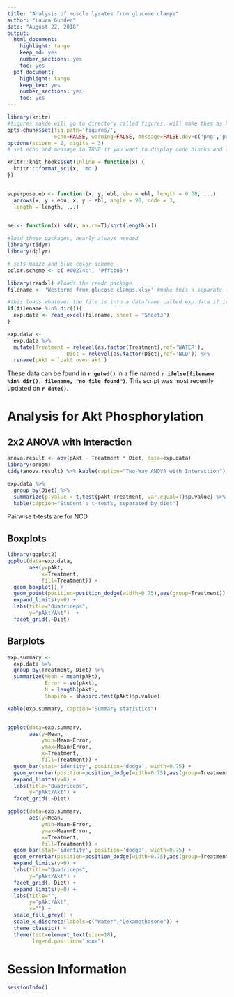 ```yaml
---
title: "Analysis of muscle lysates from glucose clamps"
author: "Laura Gunder"
date: "August 22, 2018"
output:
  html_document:
    highlight: tango
    keep_md: yes
    number_sections: yes
    toc: yes
  pdf_document:
    highlight: tango
    keep_tex: yes
    number_sections: yes
    toc: yes
---
```


```r
library(knitr)
#figures makde will go to directory called figures, will make them as both png and pdf files 
opts_chunk$set(fig.path='figures/',
               echo=FALSE, warning=FALSE, message=FALSE,dev=c('png','pdf'))
options(scipen = 2, digits = 3)
# set echo and message to TRUE if you want to display code blocks and code output respectively

knitr::knit_hooks$set(inline = function(x) {
  knitr:::format_sci(x, 'md')
})


superpose.eb <- function (x, y, ebl, ebu = ebl, length = 0.08, ...)
  arrows(x, y + ebu, x, y - ebl, angle = 90, code = 3,
  length = length, ...)

  
se <- function(x) sd(x, na.rm=T)/sqrt(length(x))

#load these packages, nearly always needed
library(tidyr)
library(dplyr)

# sets maize and blue color scheme
color.scheme <- c('#00274c', '#ffcb05')
```

```r
library(readxl) #loads the readr package
filename <- 'Westerns from glucose clamps.xlsx' #make this a separate line, you can use any variable you want

#this loads whatever the file is into a dataframe called exp.data if it exists
if(filename %in% dir()){
  exp.data <- read_excel(filename, sheet = "Sheet3")
}

exp.data <- 
  exp.data %>% 
  mutate(Treatment = relevel(as.factor(Treatment),ref='WATER'),
                   Diet = relevel(as.factor(Diet),ref='NCD')) %>%
  rename(pAkt = `pakt over akt`)
```

These data can be found in **`r getwd()`** in a file named **`r ifelse(filename %in% dir(), filename, "no file found")`**.  This script was most recently updated on **`r date()`**.

# Analysis for Akt Phosphorylation

## 2x2 ANOVA with Interaction

```r
anova.result <- aov(pAkt ~ Treatment * Diet, data=exp.data)
library(broom)
tidy(anova.result) %>% kable(caption="Two-Way ANOVA with Interaction")

exp.data %>%
  group_by(Diet) %>%
  summarize(p.value = t.test(pAkt~Treatment, var.equal=T)$p.value) %>%
  kable(caption="Student's t-tests, separated by diet")
```

Pairwise t-tests are for NCD 

## Boxplots

```r
library(ggplot2)
ggplot(data=exp.data,
       aes(y=pAkt,
           x=Treatment,
           fill=Treatment)) +
  geom_boxplot() +
  geom_point(position=position_dodge(width=0.75),aes(group=Treatment)) +
  expand_limits(y=0) +
  labs(title="Quadriceps",
       y="pAkt/Akt")  +
  facet_grid(.~Diet)
```


## Barplots

```r

exp.summary <-
  exp.data %>%
  group_by(Treatment, Diet) %>%
  summarize(Mean = mean(pAkt),
            Error = se(pAkt),
            N = length(pAkt),
            Shapiro = shapiro.test(pAkt)$p.value)

kable(exp.summary, caption="Summary statistics")


ggplot(data=exp.summary,
       aes(y=Mean,
           ymin=Mean-Error,
           ymax=Mean+Error,
           x=Treatment,
           fill=Treatment)) +
  geom_bar(stat='identity', position='dodge', width=0.75) +
  geom_errorbar(position=position_dodge(width=0.75),aes(group=Treatment), width=0.5) +
  expand_limits(y=0) +
  labs(title="Quadriceps",
       y="pAkt/Akt") +
  facet_grid(.~Diet)

ggplot(data=exp.summary,
       aes(y=Mean,
           ymin=Mean-Error,
           ymax=Mean+Error,
           x=Treatment,
           fill=Treatment)) +
  geom_bar(stat='identity', position='dodge', width=0.75) +
  geom_errorbar(position=position_dodge(width=0.75),aes(group=Treatment), width=0.5) +
  expand_limits(y=0) +
  labs(title="Quadriceps",
       y="pAkt/Akt") +
  facet_grid(.~Diet) +
  expand_limits(y=0) +
  labs(title="",
       y="pAkt/Akt",
       x="") +
  scale_fill_grey() +
  scale_x_discrete(labels=c("Water","Dexamethasone")) +
  theme_classic() +
  theme(text=element_text(size=18),
        legend.position="none") 
```

# Session Information

```r
sessionInfo()
```
